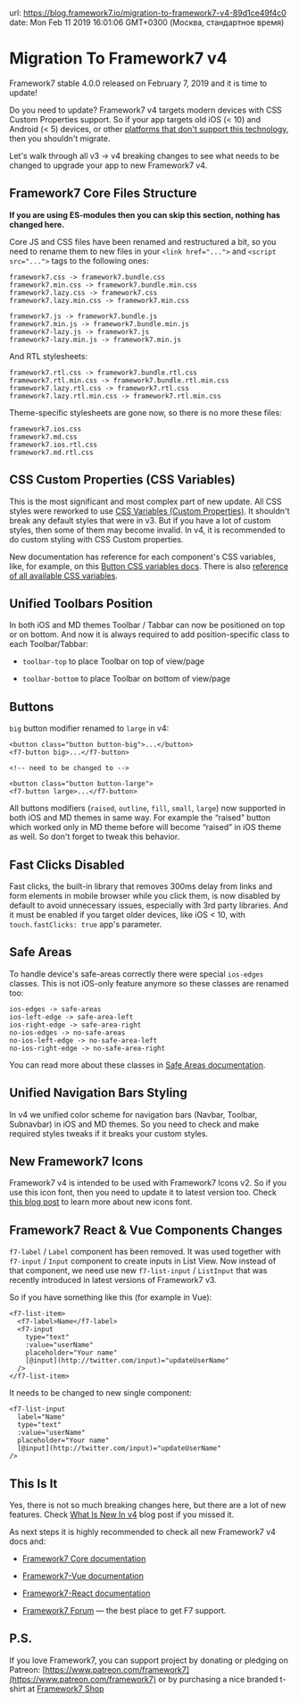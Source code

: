url: https://blog.framework7.io/migration-to-framework7-v4-89d1ce49f4c0
date: Mon Feb 11 2019 16:01:06 GMT+0300 (Москва, стандартное время)


# Migration To Framework7 v4



Framework7 stable 4.0.0 released on February 7, 2019 and it is time to update!

Do you need to update? Framework7 v4 targets modern devices with CSS Custom Properties support. So if your app targets old iOS (< 10) and Android (< 5) devices, or other [platforms that don't support this technology](https://caniuse.com/#feat=css-variables), then you shouldn't migrate.

Let's walk through all v3 -> v4 breaking changes to see what needs to be changed to upgrade your app to new Framework7 v4.

## Framework7 Core Files Structure

**If you are using ES-modules then you can skip this section, nothing has changed here.**

Core JS and CSS files have been renamed and restructured a bit, so you need to rename them to new files in your `<link href="...">` and `<script src="...">` tags to the following ones:
```
framework7.css -> framework7.bundle.css
framework7.min.css -> framework7.bundle.min.css
framework7.lazy.css -> framework7.css
framework7.lazy.min.css -> framework7.min.css
```
```
framework7.js -> framework7.bundle.js
framework7.min.js -> framework7.bundle.min.js
framework7-lazy.js -> framework7.js
framework7-lazy.min.js -> framework7.min.js
```

And RTL stylesheets:
```
framework7.rtl.css -> framework7.bundle.rtl.css
framework7.rtl.min.css -> framework7.bundle.rtl.min.css
framework7.lazy.rtl.css -> framework7.rtl.css
framework7.lazy.rtl.min.css -> framework7.rtl.min.css
```

Theme-specific stylesheets are gone now, so there is no more these files:
```
framework7.ios.css
framework7.md.css
framework7.ios.rtl.css
framework7.md.rtl.css
```

## CSS Custom Properties (CSS Variables)

This is the most significant and most complex part of new update. All CSS styles were reworked to use [CSS Variables (Custom Properties)](https://developer.mozilla.org/docs/Web/CSS/Using_CSS_variables). It shouldn't break any default styles that were in v3. But if you have a lot of custom styles, then some of them may become invalid. In v4, it is recommended to do custom styling with CSS Custom properties.

New documentation has reference for each component's CSS variables, like, for example, on this [Button CSS variables docs](http://framework7.io/docs/button.html#css-variables). There is also [reference of all available CSS variables](http://framework7.io/docs/css-variables.html).

## Unified Toolbars Position

In both iOS and MD themes Toolbar / Tabbar can now be positioned on top or on bottom. And now it is always required to add position-specific class to each Toolbar/Tabbar:

* `toolbar-top` to place Toolbar on top of view/page

* `toolbar-bottom` to place Toolbar on bottom of view/page

## Buttons

`big` button modifier renamed to `large` in v4:
```
<button class="button button-big">...</button>
<f7-button big>...</f7-button>
```
```
<!-- need to be changed to -->
```
```
<button class="button button-large">
<f7-button large>...</f7-button>
```

All buttons modifiers (`raised`, `outline`, `fill`, `small`, `large`) now supported in both iOS and MD themes in same way. For example the “raised” button which worked only in MD theme before will become “raised” in iOS theme as well. So don't forget to tweak this behavior.

## Fast Clicks Disabled

Fast clicks, the built-in library that removes 300ms delay from links and form elements in mobile browser while you click them, is now disabled by default to avoid unnecessary issues, especially with 3rd party libraries. And it must be enabled if you target older devices, like iOS < 10, with `touch.fastClicks: true` app's parameter.

## Safe Areas

To handle device's safe-areas correctly there were special `ios-edges` classes. This is not iOS-only feature anymore so these classes are renamed too:
```
ios-edges -> safe-areas
ios-left-edge -> safe-area-left
ios-right-edge -> safe-area-right
no-ios-edges -> no-safe-areas
no-ios-left-edge -> no-safe-area-left
no-ios-right-edge -> no-safe-area-right
```

You can read more about these classes in [Safe Areas documentation](http://framework7.io/docs/safe-areas.html).

## Unified Navigation Bars Styling

In v4 we unified color scheme for navigation bars (Navbar, Toolbar, Subnavbar) in iOS and MD themes. So you need to check and make required styles tweaks if it breaks your custom styles.

## New Framework7 Icons

Framework7 v4 is intended to be used with Framework7 Icons v2. So if you use this icon font, then you need to update it to latest version too. Check [this blog post](https://blog.framework7.io/framework7-icons-v2-1bb74ef5055a) to learn more about new icons font.

## Framework7 React & Vue Components Changes

`f7-label` / `Label` component has been removed. It was used together with `f7-input` / `Input` component to create inputs in List View. Now instead of that component, we need use new `f7-list-input` / `ListInput` that was recently introduced in latest versions of Framework7 v3.

So if you have something like this (for example in Vue):
```
<f7-list-item>
  <f7-label>Name</f7-label>
  <f7-input
    type="text"
    :value="userName"
    placeholder="Your name"
    [@input](http://twitter.com/input)="updateUserName"
  />
</f7-list-item>
```

It needs to be changed to new single component:
```
<f7-list-input
  label="Name"
  type="text"
  :value="userName"
  placeholder="Your name"
  [@input](http://twitter.com/input)="updateUserName"
/>
```

## This Is It

Yes, there is not so much breaking changes here, but there are a lot of new features. Check [What Is New In v4](https://blog.framework7.io/the-best-framework7-yet-what-is-new-in-v4-74b2b467047c) blog post if you missed it.

As next steps it is highly recommended to check all new Framework7 v4 docs and:

* [Framework7 Core documentation](http://framework7.io/docs/)

* [Framework7-Vue documentation](http://framework7.io/vue/)

* [Framework7-React documentation](http://framework7.io/react/)

* [Framework7 Forum](http://forum.framework7.io) — the best place to get F7 support.

## P.S.

If you love Framework7, you can support project by donating or pledging on Patreon: [https://www.patreon.com/framework7](https://www.patreon.com/framework7) or by purchasing a nice branded t-shirt at [Framework7 Shop](https://teespring.com/stores/framework7)
